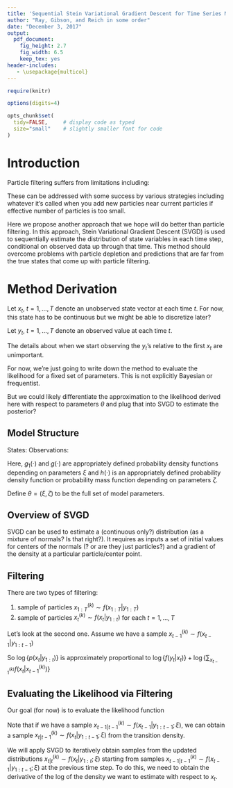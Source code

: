 ```yaml
---
title: 'Sequential Stein Variational Gradient Descent for Time Series Model Estimation'
author: "Ray, Gibson, and Reich in some order"
date: "December 3, 2017"
output:
  pdf_document:
    fig_height: 2.7
    fig_width: 6.5
    keep_tex: yes
header-includes:
   - \usepackage{multicol}
---
```



```r
require(knitr)

options(digits=4)

opts_chunk$set(
  tidy=FALSE,     # display code as typed
  size="small"    # slightly smaller font for code
)
```

# Introduction

Particle filtering suffers from limitations including:
\begin{itemize}
\item particle depletion
\item predict steps can be far from filtered steps?
\end{itemize}

These can be addressed with some success by various strategies including whatever it's called when you add new particles near current particles if effective number of particles is too small.

Here we propose another approach that we hope will do better than particle filtering.  In this approach, Stein Variational Gradient Descent (SVGD) is used to sequentially estimate the distribution of state variables in each time step, conditional on observed data up through that time.  This method should overcome problems with particle depletion and predictions that are far from the true states that come up with particle filtering.

# Method Derivation

Let $x_t$, $t = 1, \ldots, T$ denote an unobserved state vector at each time $t$.  For now, this state has to be continuous but we might be able to discretize later?

Let $y_t$, $t = 1, \ldots, T$ denote an observed value at each time $t$.

The details about when we start observing the $y_t$'s relative to the first $x_t$ are unimportant.

For now, we're just going to write down the method to evaluate the likelihood for a fixed set of parameters.  This is not explicitly Bayesian or frequentist.

But we could likely differentiate the approximation to the likelihood derived here with respect to parameters $\theta$ and plug that into SVGD to estimate the posterior?

## Model Structure

States:
\begin{itemize}
\item $X_1 \sim g_1(x_1 ; \xi)$
\item $X_t \vert X_{t-1} \sim g(x_t \vert x_{t - 1} ; \xi)$ for all $t = 2, \ldots, T$
\end{itemize}

Observations:
\begin{itemize}
\item $Y_t \vert X_{t} \sim h(y_t | x_t ; \zeta)$
\end{itemize}

Here, $g_1(\cdot)$ and $g(\cdot)$ are appropriately defined probability density functions depending on parameters $\xi$ and $h(\cdot)$ is an appropriately defined probability density function or probability mass function depending on parameters $\zeta$.

Define $\theta = (\xi, \zeta)$ to be the full set of model parameters.

## Overview of SVGD

SVGD can be used to estimate a (continuous only?) distribution (as a mixture of normals?  Is that right?).  It requires as inputs a set of initial values for centers of the normals (?  or are they just particles?) and a gradient of the density at a particular particle/center point.

## Filtering

There are two types of filtering:

1. sample of particles $x_{1:T}^{(k)} \sim f(x_{1:T} | y_{1:T})$
2. sample of particles $x_{t}^{(k)} \sim f(x_{t} | y_{1:t})$ for each $t = 1, \ldots, T$

Let's look at the second one.  Assume we have a sample $x_{t-1}^{(k)} \sim f(x_{t-1} | y_{1:t-1})$

\begin{align*}
p(x_{t} | y_{1:t}) &= \frac{f(x_t, y_t | y_{1:t-1})}{f(y_t | y_{1:t-1})} \\
 &\propto f(x_t, y_t | y_{1:t-1}) \\
 &= f(y_t | x_t) f(x_t | y_{1:t-1}) \\
 &= f(y_t | x_t) \int f(x_t, x_{t-1} | y_{1:t-1}) d x_{t-1} \\
 &= f(y_t | x_t) \int f(x_t | x_{t - 1}) f(x_{t-1} | y_{1:{t-1}}) dx_{t-1} \\
 &\approx f(y_t | x_t) \sum_{x_{t-1}^{(k)}} f(x_t | x_{t - 1}^{(k)})
\end{align*}

So $\log\{p(x_{t} | y_{1:t})\}$ is approximately proportional to $\log\{f(y_t | x_t)\} + \log\{\sum_{x_{t-1}^{(k)}} f(x_t | x_{t - 1}^{(k)})\}$


## Evaluating the Likelihood via Filtering

Our goal (for now) is to evaluate the likelihood function

\begin{align*}
L(\theta \vert y_{1:T}) &= f(y_{1:T} ; \theta) \\
&= f(y_1 ; \theta) \prod_{t = 2}^T f(y_t \vert y_{1:t-1} ; \theta) \\
&= \int_{x_1} f(y_1, x_1 ; \theta) d x_1 \prod_{t = 2}^T \int_{x_t} f(y_t, x_t \vert y_{1:t-1} ; \zeta) d x_{t} \\
&= \int_{x_1} f(y_1 \vert x_1 ; \zeta) f(x_1 ; \xi) d x_1 \prod_{t = 2}^T \int_{x_t} f(y_t \vert x_t, y_{1:t-1} ; \zeta) f(x_t \vert y_{1:t-1} ;\xi) d x_t \\
&= \int_{x_1} f(y_1 \vert x_1 ; \zeta) f(x_1 ; \xi) d x_1 \prod_{t = 2}^T \int_{x_t} f(y_t \vert x_t ; \zeta) f(x_t \vert y_{1:t-1} ;\xi) d x_t \\
&\approx \sum_{x_1^{(k)}} f(y_1 \vert x_1^{(k)} ; \zeta) \prod_{t = 2}^T \sum_{x_{t|t-1}^{(k)}} f(y_t \vert x_{t|t-1}^{(k)} ; \zeta) \text{, where}
\end{align*}

\begin{align*}
x_1^{(k)} \sim f(x_1 ; \xi) \text{ and }
x_{t|t-1}^{(k)} \sim f(x_t \vert y_{1:t-1} ;\xi)
\end{align*}

Note that if we have a sample $x_{t-1|t-1}^{(k)} \sim f(x_{t-1} \vert y_{1:t-1} ;\xi)$, we can obtain a sample $x_{t|t-1}^{(k)} \sim f(x_t \vert y_{1:t-1} ;\xi)$ from the transition density.

We will apply SVGD to iteratively obtain samples from the updated distributions $x_{t|t}^{(k)} \sim f(x_{t} \vert y_{1:t} ;\xi)$ starting from samples $x_{t-1|t-1}^{(k)} \sim f(x_{t-1} \vert y_{1:t-1} ;\xi)$ at the previous time step.  To do this, we need to obtain the derivative of the log of the density we want to estimate with respect to $x_{t}$.

\begin{align*}
&\frac{d}{d x_t} \log\{f(x_{t} \vert y_{1:t}; \xi)\} = \frac{d}{d x_t} \log\left\{\frac{f(x_t \vert y_{1:t-1}) f(y_t \vert x_t, y_{1:t-1})}{f(y_t \vert y_{t:t-1})}\right\} \\
&\qquad = \frac{d}{d x_t} \left[ \log\left\{f(x_t \vert y_{1:t-1})\right\} + \log \left\{f(y_t \vert x_t)\right\} - \log\left\{f(y_t \vert y_{t:t-1})\right\} \right] \\
&\qquad = \frac{d}{d x_t} \log\left\{\int_{x_{t-1}}f(x_{t} \vert x_{t-1}, y_{1:t-1}; \xi)f(x_{t-1} \vert y_{1:t-1}; \xi) d x_{t-1} \right\} + \frac{d}{d x_t} \log \left\{ f(y_t \vert x_t) \right\} \\
&\qquad = \frac{\frac{d}{d x_t} \int_{x_{t-1}}f(x_{t} \vert x_{t-1}; \xi)f(x_{t-1} \vert y_{1:t-1}; \xi) d x_{t-1}}{\int_{x_{t-1}}f(x_{t} \vert x_{t-1}; \xi)f(x_{t-1} \vert y_{1:t-1}; \xi) d x_{t-1}} + \frac{\frac{d}{d x_t} f(y_t \vert x_t)}{f(y_t \vert x_t)} \\
&\qquad \approx \frac{\frac{d}{d x_t} \sum_{x_{t-1|t-1}^{(k)}}f(x_{t} \vert x_{t-1}; \xi)}{\sum_{x_{t-1|t-1}^{(k)}}f(x_{t} \vert x_{t-1}; \xi)} + \frac{\frac{d}{d x_t} f(y_t \vert x_t)}{f(y_t \vert x_t)} \\
&\qquad = \frac{\sum_{x_{t-1|t-1}^{(k)}} \frac{d}{d x_t} f(x_{t} \vert x_{t-1}; \xi)}{\sum_{x_{t-1|t-1}^{(k)}}f(x_{t} \vert x_{t-1}; \xi)} + \frac{\frac{d}{d x_t} f(y_t \vert x_t)}{f(y_t \vert x_t)}
\end{align*}
